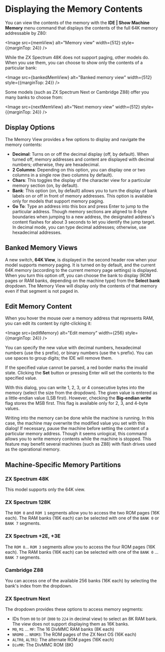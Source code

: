 
# Displaying the Memory Contents

You can view the contents of the memory with the **IDE | Show Machine Memory** menu command that displays the contents of the full 64K memory addressable by Z80:

<Image src={memView} alt="Memory view" width={512} style={{marginTop: 24}} />

While the ZX Spectrum 48K does not support paging, other models do. When you use them, you can choose to show only the contents of a particular bank:

<Image src={bankedMemView} alt="Banked memory view" width={512} style={{marginTop: 24}} />

Some models (such as ZX Spectrum Next or Cambridge Z88) offer you many banks to choose from:

<Image src={nextMemView} alt="Next memory view" width={512} style={{marginTop: 24}} />

## Display Options

The Memory View provides a few options to display and navigate the memory contents:
- **Decimal**: Turns on or off the decimal display (off, by default). When turned off, memory addresses and content are displayed with decimal numbers; otherwise, they are hexadecimal.
- **2 Columns**: Depending on this option, you can display one or two columns in a single row (two columns by default).
- **Chars**: This toggles the display of the character view for a particular memory section (on, by default).
- **Bank**: This option (on, by default) allows you to turn the display of bank labels on or off in front of memory addresses. This option is available only for models that support memory paging.
- **Go To**: Type an address into this box and press Enter to jump to the particular address. Though memory sections are aligned to 8-byte boundaries when jumping to a new address, the designated address's content flashes for about 3 seconds to let you identify the jump target. In decimal mode, you can type decimal addresses; otherwise, use hexadecimal addresses.

## Banked Memory Views

A new switch, **64K View**, is displayed in the second header row when your model supports memory paging. It is turned on by default, and the current 64K memory (according to the current memory page settings) is displayed. When you turn this option off, you can choose the bank to display (ROM pages or RAM banks, depending on the machine type) from the **Select bank** dropdown. The Memory View will display only the contents of that memory even if that segment is not paged in.

## Edit Memory Content

When you hover the mouse over a memory address that represents RAM, you can edit its content by right-clicking it:

<Image src={editMemory} alt="Edit memory" width={256} style={{marginTop: 24}} />

You can specify the new value with decimal numbers, hexadecimal numbers (use the `$` prefix), or binary numbers (use the `%` prefix). You can use spaces to group digits; the IDE will remove them.

If the specified value cannot be parsed, a red border marks the invalid state. Clicking the **Set** button or pressing Enter will set the contents to the specified value.

With this dialog, you can write 1, 2, 3, or 4 consecutive bytes into the memory (select the size from the dropdown). The given value is entered as a little-endian value (LSB first). However, checking the **Big-endian write** flag stores the MSB first. This flag is available only for 2, 3, and 4-byte values.

<Callout type="info" emoji="💡">
Writing into the memory can be done while the machine is running. In this case, the machine may overwrite the modified value you set with this dialog! If necessary, pause the machine before setting the content of a particular memory address.
</Callout>

<Callout type="info" emoji="💡">
Though it seems unlogical, this command allows you to write memory contents while the machine is stopped. This feature may benefit several machines (such as Z88) with flash drives used as the operational memory.
</Callout>

## Machine-Specific Memory Partitions

### ZX Spectrum 48K

This model supports only the 64K view.

### ZX Spectrum 128K

The `ROM 0` and `ROM 1` segments allow you to access the two ROM pages (16K each). The RAM banks (16K each) can be selected with one of the `BANK 0` or `BANK 7` segments.

### ZX Spectrum +2E, +3E

The `ROM 0`... `ROM 3` segments allow you to access the four ROM pages (16K each). The RAM banks (16K each) can be selected with one of the `BANK 0` ... `BANK 7` segments.

### Cambridge Z88

You can access one of the available 256 banks (16K each) by selecting the bank's index from the dropdown.

### ZX Spectrum Next

The dropdown provides these options to access memory segments:
- IDs from `00` to `DF` (`000` to `224` in decimal view) to select an 8K RAM bank. The view does not support displaying them as 16K banks. 
- `M0`, `M1` ... `MF`: The 16 DivMMC RAM banks (8K each)
- `NROM0` ... `NROM3`: The ROM pages of the ZX Next OS (16K each)
- `ALTR0`, `ALTR1`: The alternate ROM pages (16K each)
- `DivMR`: The DivMMC ROM (8K)
